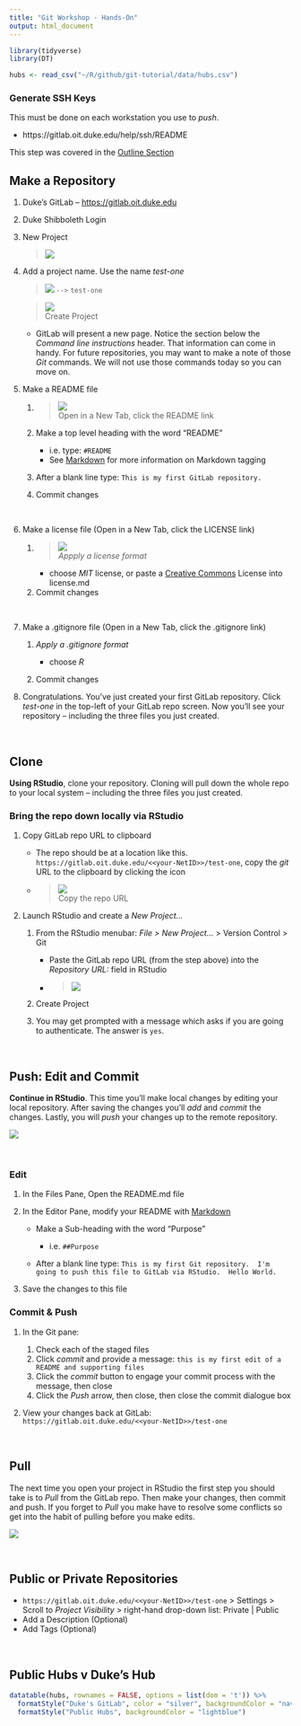 ```yaml
---
title: "Git Workshop - Hands-On"
output: html_document
---
```


```r
library(tidyverse)
library(DT)
```

```r
hubs <- read_csv("~/R/github/git-tutorial/data/hubs.csv")
```

### Generate SSH Keys 

This must be done on each workstation you use to *push*.  

- https://gitlab.oit.duke.edu/help/ssh/README

This step was covered in the [Outline Section](outline.html#generate_ssh_keys_in_advance_of_the_workshop)

## Make a Repository
1. Duke's GitLab -- <a href="https://gitlab.oit.duke.edu" target="_blank">https://gitlab.oit.duke.edu</a>
1. Duke Shibboleth Login
1. New Project

    > ![](images/new_gitlab_project_button.png)
    
1. Add a project name.  Use the name *test-one*  

    > ![](images/project_name.png) `-->` `test-one` 
    
    > ![](images/create_project.png) <br> Create Project
    - GitLab will present a new page.  Notice the section below the *Command line instructions* header.  That information can come in handy.  For future repositories, you may want to make a note of those *Git* commands.  We will not use those commands today so you can move on.
    
1. Make a README file 
    
    1. > ![](images/readme.png) <br>Open in a New Tab, click the README link
    1. Make a top level heading with the word "README"
    
        - i.e. type:  `#README` 
        - See [Markdown](markdown.html) for more information on Markdown tagging
    1. After a blank line type: `This is my first GitLab repository.`
    1. Commit changes  
    
    &nbsp; 
    
1. Make a license file (Open in a New Tab, click the LICENSE link) 

    1. > ![](images/license.png) <br> *Appply a license format* 
    
        - choose *MIT* license, or paste a [Creative Commons](https://creativecommons.org/share-your-work/) License into license.md
    1. Commit changes
    
    &nbsp; 
    
1. Make a .gitignore file (Open in a New Tab, click the .gitignore link)

    1. *Apply a .gitignore format* 
    
        - choose *R* 
        
    1. Commit changes
    
1. Congratulations.  You've just created your first GitLab repository.  Click *test-one* in the top-left of your GitLab repo screen.  Now you'll see your repository -- including the three files you just created.

&nbsp; 

## Clone

**Using RStudio**, clone your repository.  Cloning will pull down the whole repo to your local system -- including the three files you just created.
    
### Bring the repo down locally via RStudio

1. Copy GitLab repo URL to clipboard 

	  - The repo should be at a location like this. `https://gitlab.oit.duke.edu/<<your-NetID>>/test-one`, copy the *git* URL to the clipboard by clicking the icon
	  - > ![](images/copy_repo.png) <br> Copy the repo URL
	    
1. Launch RStudio and create a *New Project...*

    1. From the RStudio menubar:  *File > New Project...* > Version Control > Git
    
        - Paste the GitLab repo URL (from the step above) into the  *Repository URL:* field in RStudio <br>
	    
        - > ![](images/project_version_git.png)
	    
    1. Create Project
    1. You may get prompted with a message which asks if you are going to authenticate.  The answer is `yes`.

&nbsp; 

## Push: Edit and Commit

**Continue in RStudio**.  This time you'll make local changes by editing your local repository.  After saving the changes you'll *add* and *commit* the changes.  Lastly, you will *push* your changes up to the remote repository.

![](images/push.png) 

&nbsp;  

### Edit

1. In the Files Pane, Open the README.md file
1. In the Editor Pane, modify your README with [Markdown](markdown.html)

    - Make a Sub-heading with the word "Purpose"
    
        - i.e. `##Purpose`
        
    - After a blank line type: `This is my first Git repository.  I'm going to push this file to GitLab via RStudio.  Hello World.`
1. Save the changes to this file


### Commit & Push

1. In the Git pane:

    1. Check each of the staged files
    1. Click *commit* and provide a message:  `this is my first edit of a README and supporting files`
    1. Click the *commit* button to engage your commit  process with the message, then close
    1. Click the *Push* arrow, then close, then close the commit dialogue box  
1. View your changes back at GitLab:  `https://gitlab.oit.duke.edu/<<your-NetID>>/test-one`

&nbsp; 

## Pull

The next time you open your project in RStudio the first step you should take is to *Pull* from the GitLab repo.  Then make your changes, then commit and push.  If you forget to *Pull* you make have to resolve some conflicts so get into the habit of pulling before you make edits.

![](images/git_push_pull.png)

&nbsp;

## Public or Private Repositories

- `https://gitlab.oit.duke.edu/<<your-NetID>>/test-one` > Settings > Scroll to *Project Visibility* > right-hand drop-down list:  Private | Public
- Add a Description (Optional)
- Add Tags (Optional)  

&nbsp; 

## Public Hubs v Duke's Hub

```r
datatable(hubs, rownames = FALSE, options = list(dom = 't')) %>% 
  formatStyle("Duke's GitLab", color = "silver", backgroundColor = "navy", fontWeight = "bold") %>% 
  formatStyle("Public Hubs", backgroundColor = "lightblue")
```


&nbsp; 

&nbsp;
